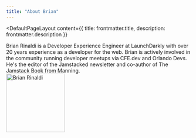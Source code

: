 ```yaml
---
title: "About Brian"
---
```



<DefaultPageLayout
  content={{ title: frontmatter.title, description: frontmatter.description }}
>
  <Prose>
    Brian Rinaldi is a Developer Experience Engineer at LaunchDarkly with over
    20 years experience as a developer for the web. Brian is actively involved
    in the community running developer meetups via CFE.dev and Orlando Devs.
    He's the editor of the Jamstacked newsletter and co-author of The Jamstack
    Book from Manning.
    <div class="author">
      <img
        class="rounded-full"
        width="160"
        src="/assets/me.jpg"
        title="Brian Rinaldi"
      />
    </div>
  </Prose>
</DefaultPageLayout>
